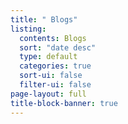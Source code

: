 ```yaml
---
title: " Blogs"
listing:
  contents: Blogs
  sort: "date desc"
  type: default
  categories: true
  sort-ui: false
  filter-ui: false
page-layout: full
title-block-banner: true
---
```

